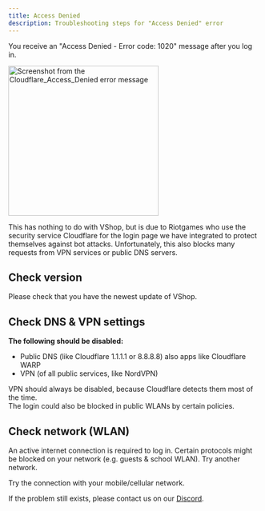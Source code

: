 ---
title: Access Denied
description: Troubleshooting steps for "Access Denied" error
---

You receive an "Access Denied - Error code: 1020" message after you log in.  

<img src="/assets/access_denied.png" alt="Screenshot from the Cloudflare_Access_Denied error message" width="300" />

This has nothing to do with VShop, but is due to Riotgames who use the security service Cloudflare for the login page we have integrated to protect themselves against bot attacks. Unfortunately, this also blocks many requests from VPN services or public DNS servers.

## Check version
Please check that you have the newest update of VShop.

## Check DNS & VPN settings
**The following should be disabled:**<br/>

- Public DNS (like Cloudflare 1.1.1.1 or 8.8.8.8) also apps like Cloudflare WARP
- VPN (of all public services, like NordVPN)

VPN should always be disabled, because Cloudflare detects them most of the time.<br/>
The login could also be blocked in public WLANs by certain policies.

## Check network (WLAN)
An active internet connection is required to log in.
Certain protocols might be blocked on your network (e.g. guests & school WLAN). Try another network. 

Try the connection with your mobile/cellular network.

If the problem still exists, please contact us on our [Discord](https://vshop.one/discord/).
